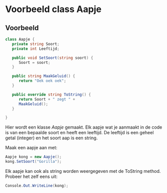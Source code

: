 # Voorbeeld class Aapje

## Voorbeeld
```cs
class Aapje {
   private string Soort;
   private int Leeftijd;

   public void SetSoort(string soort) {
      Soort = soort;
   }

   public string MaakGeluid() {
      return "Oek oek oek";
   }

   public override string ToString() {
      return Soort + " zegt " +
      MaakGeluid();
   }

}
```

Hier wordt een klasse _Aapje_ gemaakt. Elk aapje wat je aanmaakt in de code is van een bepaalde soort en heeft een leeftijd. De leeftijd is een geheel getal (integer) en het soort aap is een string.

Maak een aapje aan met:

```cs
Aapje kong = new Aapje();
kong.SetSoort("Gorilla");
```

Elk aapje kan ook als string worden weergegeven met de ToString method. Probeer het zelf eens uit:

```cs
Console.Out.WriteLine(kong);
```


